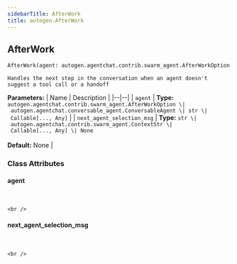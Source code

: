 ```yaml
---
sidebarTitle: AfterWork
title: autogen.AfterWork
---
```

<h2 id="autogen.AfterWork" class="doc doc-heading">
    <code class="doc-symbol doc-symbol-heading doc-symbol-class"></code>
    <span class="doc doc-object-name doc-class-name">AfterWork</span>
</h2>

```python
AfterWork(agent: autogen.agentchat.contrib.swarm_agent.AfterWorkOption | autogen.agentchat.conversable_agent.ConversableAgent | str | Callable[..., Any], next_agent_selection_msg: str | autogen.agentchat.contrib.swarm_agent.ContextStr | Callable[..., Any] | None = None)
```

    Handles the next step in the conversation when an agent doesn't suggest a tool call or a handoff

<b>Parameters:</b>
| Name | Description |
|--|--|
| `agent` | **Type:** `autogen.agentchat.contrib.swarm_agent.AfterWorkOption \| autogen.agentchat.conversable_agent.ConversableAgent \| str \| Callable[..., Any]` |
| `next_agent_selection_msg` | **Type:** `str \| autogen.agentchat.contrib.swarm_agent.ContextStr \| Callable[..., Any] \| None`<br/><br/>**Default:** None |

### Class Attributes

<code class="doc-symbol doc-symbol-heading doc-symbol-attribute"></code>
#### agent
<br />

    <br />

<code class="doc-symbol doc-symbol-heading doc-symbol-attribute"></code>
#### next_agent_selection_msg
<br />

    <br />